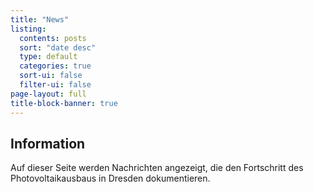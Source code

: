 ```yaml
---
title: "News"
listing:
  contents: posts
  sort: "date desc"
  type: default
  categories: true
  sort-ui: false
  filter-ui: false
page-layout: full
title-block-banner: true
---
```


::: {.callout-note}
## Information
Auf dieser Seite werden Nachrichten angezeigt, die den Fortschritt des Photovoltaikausbaus in Dresden dokumentieren.
:::


